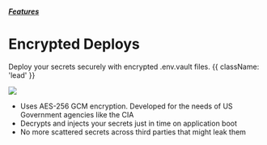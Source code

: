 

##### [Features](/docs/features)
# Encrypted Deploys

Deploy your secrets securely with encrypted .env.vault files. {{ className: 'lead' }}

![](/assets/img/features/encrypted-deploys.png)

* Uses AES-256 GCM encryption. Developed for the needs of US Government agencies like the CIA
* Decrypts and injects your secrets just in time on application boot
* No more scattered secrets across third parties that might leak them
